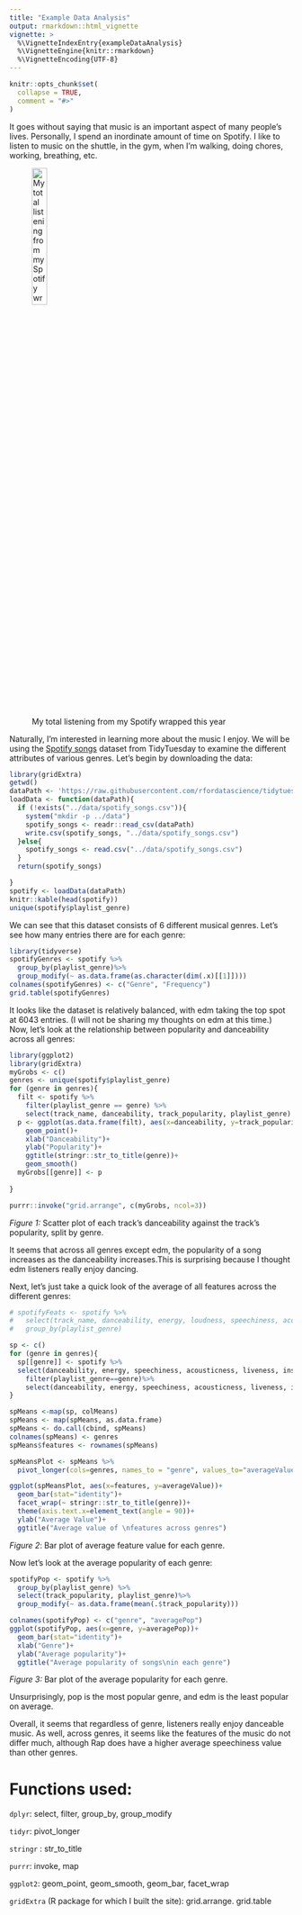 ```yaml
---
title: "Example Data Analysis"
output: rmarkdown::html_vignette
vignette: >
  %\VignetteIndexEntry{exampleDataAnalysis}
  %\VignetteEngine{knitr::rmarkdown}
  %\VignetteEncoding{UTF-8}
---
```


```r
knitr::opts_chunk$set(
  collapse = TRUE,
  comment = "#>"
)
```
It goes without saying that music is an important aspect of many people's lives. Personally, I spend an inordinate amount of time on Spotify. I like to listen to music on the shuttle, in the gym, when I'm walking, doing chores, working, breathing, etc.

![My total listening from my Spotify wrapped this year](../data/IMG_6120.jpg){width=25%}

Naturally, I'm interested in learning more about the music I enjoy. We will be using the [Spotify songs](https://github.com/rfordatascience/tidytuesday/tree/master/data/2020/2020-01-21) dataset from TidyTuesday to examine the different attributes of various genres. Let's begin by downloading the data:
```r
library(gridExtra)
getwd()
dataPath <- 'https://raw.githubusercontent.com/rfordatascience/tidytuesday/master/data/2020/2020-01-21/spotify_songs.csv'
loadData <- function(dataPath){
  if (!exists("../data/spotify_songs.csv")){
    system("mkdir -p ../data")
    spotify_songs <- readr::read_csv(dataPath)
    write.csv(spotify_songs, "../data/spotify_songs.csv")
  }else{
    spotify_songs <- read.csv("../data/spotify_songs.csv")
  }
  return(spotify_songs)

}
spotify <- loadData(dataPath)
knitr::kable(head(spotify))
unique(spotify$playlist_genre)

```
We can see that this dataset consists of 6 different musical genres. Let's see how many entries there are for each genre:
```r
library(tidyverse)
spotifyGenres <- spotify %>%
  group_by(playlist_genre)%>%
  group_modify(~ as.data.frame(as.character(dim(.x)[[1]])))
colnames(spotifyGenres) <- c("Genre", "Frequency")
grid.table(spotifyGenres)
```

It looks like the dataset is relatively balanced, with edm taking the top spot at 6043 entries. (I will not be sharing my thoughts on edm at this time.)
Now, let's look at the relationship between popularity and danceability across all genres:
```r
library(ggplot2)
library(gridExtra)
myGrobs <- c()
genres <- unique(spotify$playlist_genre)
for (genre in genres){
  filt <- spotify %>%
    filter(playlist_genre == genre) %>%
    select(track_name, danceability, track_popularity, playlist_genre)
  p <- ggplot(as.data.frame(filt), aes(x=danceability, y=track_popularity))+
    geom_point()+
    xlab("Danceability")+
    ylab("Popularity")+
    ggtitle(stringr::str_to_title(genre))+
    geom_smooth()
  myGrobs[[genre]] <- p
  
}

purrr::invoke("grid.arrange", c(myGrobs, ncol=3))
```

*Figure 1:* Scatter plot of each track's danceability against the track's popularity, split by genre.


It seems that across all genres except edm, the popularity of a song increases as the danceability increases.This is surprising because I thought edm listeners really enjoy dancing.

Next, let's just take a quick look of the average of all features across the different genres:
```r
# spotifyFeats <- spotify %>%
#   select(track_name, danceability, energy, loudness, speechiness, acousticness, tempo, duration_ms, liveness, instrumentalness, playlist_genre)%>%
#   group_by(playlist_genre)

sp <- c()
for (genre in genres){
  sp[[genre]] <- spotify %>%
  select(danceability, energy, speechiness, acousticness, liveness, instrumentalness, playlist_genre) %>%
    filter(playlist_genre==genre)%>%
    select(danceability, energy, speechiness, acousticness, liveness, instrumentalness)
}

spMeans <-map(sp, colMeans)
spMeans <- map(spMeans, as.data.frame)
spMeans <- do.call(cbind, spMeans)
colnames(spMeans) <- genres
spMeans$features <- rownames(spMeans)

spMeansPlot <- spMeans %>%
  pivot_longer(cols=genres, names_to = "genre", values_to="averageValue")

ggplot(spMeansPlot, aes(x=features, y=averageValue))+
  geom_bar(stat="identity")+
  facet_wrap(~ stringr::str_to_title(genre))+
  theme(axis.text.x=element_text(angle = 90))+
  ylab("Average Value")+
  ggtitle("Average value of \nfeatures across genres")
```

*Figure 2*: Bar plot of average feature value for each genre.


Now let's look at the average popularity of each genre:
```r
spotifyPop <- spotify %>%
  group_by(playlist_genre) %>%
  select(track_popularity, playlist_genre)%>%
  group_modify(~ as.data.frame(mean(.$track_popularity)))

colnames(spotifyPop) <- c("genre", "averagePop")
ggplot(spotifyPop, aes(x=genre, y=averagePop))+
  geom_bar(stat="identity")+
  xlab("Genre")+
  ylab("Average popularity")+
  ggtitle("Average popularity of songs\nin each genre")
```

*Figure 3:* Bar plot of the average popularity for each genre.


Unsurprisingly, pop is the most popular genre, and edm is the least popular on average. 

Overall, it seems that regardless of genre, listeners really enjoy danceable music. As well, across genres, it seems like the features of the music do not differ much, although Rap does have a higher average speechiness value than other genres.

# Functions used:

`dplyr`: select, filter, group_by, group_modify

`tidyr`: pivot_longer

`stringr` : str_to_title

`purrr`: invoke, map

`ggplot2`: geom_point, geom_smooth, geom_bar, facet_wrap

`gridExtra` (R package for which I built the site): grid.arrange. grid.table


